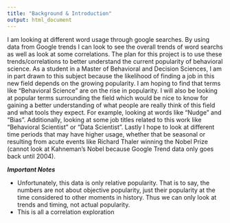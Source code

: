 ```yaml
---
title: "Background & Introduction"
output: html_document
---
```



  I am looking at different word usage through google searches. By using data from Google trends I can look to see the overall trends of word searchs as well as look at some correlations. The plan for this project is to use these trends/correlations to better understand the current popularity of behavioral science. As a student in a Master of Behavioral and Decision Sciences, I am in part drawn to this subject because the likelihood of finding a job in this new field depends on the growing popularity. I am hoping to find that terms like "Behavioral Science" are on the rise in popularity. I will also be looking at popular terms surrounding the field which would be nice to know for gaining a better understanding of what people are really think of this field and what tools they expect. For example, looking at words like "Nudge" and "Bias". Additionally, looking at some job titles related to this work like "Behavioral Scientist" or "Data Scientist". Lastly I hope to look at different time periods that may have higher usage, whether that be seasonal or resulting from acute events like Richard Thaler winning the Nobel Prize (cannot look at Kahneman's Nobel because Google Trend data only goes back until 2004). 
  
***Important Notes***
  
  * Unfortunately, this data is only relative popularity. That is to say, the numbers are not about objective popularity, just their popularity at the time considered to other moments in history. Thus we can only look at trends and timing, not actual popularity.
  * This is all a correlation exploration